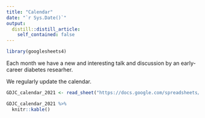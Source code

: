 ```yaml
---
title: "Calendar"
date: "`r Sys.Date()`"
output:
  distill::distill_article:
    self_contained: false
---
```


```r

library(googlesheets4)

```

Each month we have a new and interesting talk and discussion by an early-career diabetes researher.

We regularly update the calendar.

```r

GDJC_calendar_2021 <- read_sheet("https://docs.google.com/spreadsheets/d/1UyNK6WxiKiGgvylb-WyF22r51iTMk47rUdjtEo_wG_A/edit?usp=sharing", range = "A1:G13")

GDJC_calendar_2021 %>% 
  knitr::kable()


```

